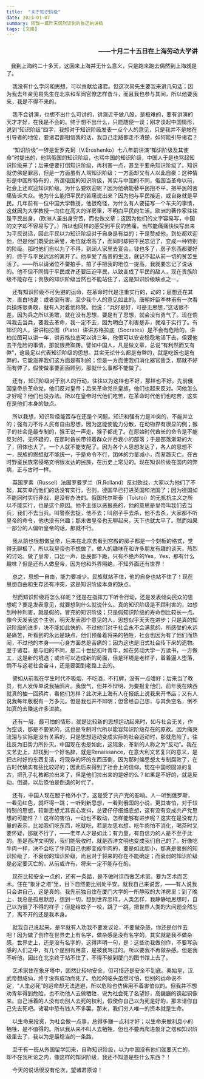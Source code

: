 ```yaml
---
title:  "关于知识阶级"
date: 2023-01-07
summary: 转载一篇昨天偶然读到的鲁迅的讲稿
tags: [文摘] 
---
```


<h3 align='right'> ——十月二十五日在上海劳动大学讲 </h3>

   我到上海约二十多天，这回来上海并无什么意义，只是跑来跑去偶然到上海就是了。

    我没有什么学问和思想，可以贡献给诸君。但这次易先生要我来讲几句话；因为我去年亲见易先生在北京和军阀官僚怎样奋斗，而且我也参与其间，所以他要我来，我是不得不来的。

    我不会讲演，也想不出什么可讲的，讲演近于做八股，是极难的，要有讲演的天才才好，在我是不会的。终于想不出什么，只能随便一谈；刚才谈起中国情形，说到“知识阶级”四字，我想对于知识阶级发表一点个人的意见，只是我并不是站在引导者的地位，要诸君都相信我的话，我自己走路都走不清楚，如何能引导诸君？

    “知识阶级”一辞是爱罗先珂（V.Eroshenko）七八年前讲演“知识阶级及其使命”时提出的，他骂俄国的知识阶级，也骂中国的知识阶级，中国人于是也骂起知识阶级来了；后来便要打倒知识阶级，再利害一点，甚至于要杀知识阶级了。知识就仿佛是罪恶，但是一方面虽有人骂知识阶级；一方面却又有人以此自豪：这种情形是中国所特有的，所谓俄国的知识阶级，其实与中国的不同，俄国当革命以前，社会上还欢迎知识阶级。为什么要欢迎呢？因为他确能替平民抱不平，把平民的苦痛告诉大众。他为什么能把平民的苦痛说出来？因为他与平民接近，或自身就是平民。几年前有一位中国大学教授，他很奇怪，为什么有人要描写一个车夫的事情，这就因为大学教授一向住在高大的洋房里，不明白平民的生活。欧洲的著作家往往是平民出身，（欧洲人虽出身穷苦，而也做文章；这因为他们的文字容易写，中国的文字却不容易写了。）所以也同样的感受到平民的苦痛，当然能痛痛快快写出来为平民说话，因此平民以为知识阶级对于自身是有益的；于是赞成他，到处都欢迎他，但是他们既受此荣誉，地位就增高了，而同时却把平民忘记了，变成一种特别的阶级。那时他们自以为了不得，到阔人家里去宴会，钱也多了，房子东西都要好的，终于与平民远远的离开了。他享受了高贵的生活，就记不起从前一切的贫苦生活了。——所以请诸位不要拍手，拍了手把我的地位一提高，我就要忘记了说话的。他不但不同情于平民或许还要压迫平民，以致变成了平民的敌人，现在贵族阶级不能存在；贵族的知识阶级当然也不能站住了，这是知识阶级缺点之一。

    还有知识阶级不可免避的运命，在革命时代是注重实行的，动的；思想还在其次，直白地说：或者倒有害。至少我个人的意见如此的。唐朝奸臣李林甫有一次看兵操练很勇敢，就有人对着他称赞。他说：“兵好是好，可是无思想，”这话很不差。因为兵之所以勇敢，就在没有思想，要是有了思想，就会没有勇气了。现在倘叫我去当兵，要我去革命，我一定不去，因为明白了利害是非，就难于实行了。有知识的人，讲讲柏拉图（Plato）讲讲苏格拉底（Socrates）是不会有危险的。讲柏拉图可以讲一年，讲苏格拉底可以讲三年，他很可以安安稳稳地活下去，但要他去干危险的事情，那就很费踟踌。譬如中国人，凡是做文章，总说“有利然而又有弊”，这最足以代表知识阶级的思想。其实无论什么都是有弊的，就是吃饭也是有弊的，它能滋养我们这方面是有利的；但是一方面使我们消化器官疲乏，那就不好而有弊了。假使做事要面面顾到，那就什么事都不能做了。

    还有，知识阶级对于别人的行动，往往以为这样也不好，那样也不好。先前俄国皇帝杀革命党，他们反对皇帝；后来革命党杀皇族，他们也起来反对。问他怎么才好呢？他们也没办法。所以在皇帝时代他们吃苦，在革命时代他们也吃苦，这实在是他们本身的缺点。

    所以我想，知识阶级能否存在还是个问题。知识和强有力是冲突的，不能并立的；强有力不许人民有自由思想，因为这能使能力分散，在动物界有很显的例；猴子的社会是最专制的，猴王说一声走，猴子都走了。在原始时代酋长的命令是不能反对的，无怀疑的，在那时酋长带领着群众并吞衰小的部落；于是部落渐渐的大了，团体也大了。一个人就不能支配了。因为各个人思想发达了，各人的思想不一，民族的思想就不能统一，于是命令不行，团体的力量减小，而渐趋灭亡。在古时野蛮民族常侵略文明很发达的民族，在历史上常见的。现在知识阶级在国内的弊病，正与古时一样。

    英国罗素（Russel）法国罗曼罗兰（R.Rolland）反对欧战，大家以为他们了不起，其实幸而他们的话没有实行，否则，德国早已打进英国和法国了；因为德国如不能同时实行非战，是没有办法的。俄国托尔斯泰（Tolstoi）的无抵抗主义之所以不能实行，也是这个原因。他不主张以恶报恶的，他的意思是皇帝叫我们去当兵，我们不去当兵。叫警察去捉，他不去；叫刽子手去杀，他不去杀，大家都不听皇帝的命令，他也没有兴趣；那末做皇帝也无聊起来，天下也就太平了。然而如果一部分的人偏听皇帝的话，那就不行。

    我从前也很想做皇帝，后来在北京去看到宫殿的房子都是一个刻板的格式，觉得无聊极了。所以我皇帝也不想做了。做人的趣味在和许多朋友有趣的谈天，热烈的讨论。做了皇帝，口出一声，臣民都下跪，只有不绝声的Yes，Yes，那有什么趣味？但是还有人做皇帝，因为他和外界隔绝，不知外面还有世界！

    总之，思想一自由，能力要减少，民族就站不住，他的自身也站不住了！现在思想自由和生存还有冲突，这是知识阶级本身的缺点。

    然而知识阶级将怎么样呢？还是在指挥刀下听令行动，还是发表倾向民众的思想呢？要是发表意见，就要想到什么就说什么。真的知识阶级是不顾利害的，如想到种种利害，就是假的，冒充的知识阶级；只是假知识阶级的寿命倒比较长一点。像今天发表这个主张，明天发表那个意见的人，思想似乎天天在进步；只是真的知识阶级的进步，决不能如此快的。不过他们对于社会永不会满意的，所感受的永远是痛苦，所看到的永远是缺点，他们预备着将来的牺牲，社会也因为有了他们而热闹，不过他的本身——心身方面总是苦痛的；因为这也是旧式社会传下来的遗物。至于诸君，是与旧的不同，是二十世纪初叶青年，如在劳动大学一方读书，一方做工，这是新的境遇；或许可以造成新的局面，但是环境是老样子，着着逼人堕落，倘不与这老社会奋斗，还是要回到老路上去的。

    譬如从前我在学生时代不吸烟，不吃酒，不打牌，没有一点嗜好；后来当了教员，有人发传单说我抽鸦片。我很气，但并不辩明，为要报复他们，前年我在陕西就真的抽一回鸦片，看他们怎样？此次来上海有人在报纸上说我来开书店；又有人说我每年版税有一万多元。但是我也并不辩明；但曾经自己想，与其负空名，倒不如真的去赚这许多进款。

    还有一层，最可怕的情形，就是比较新的思想运动起来时，如与社会无关，作为空谈，那是不要紧的，这也是专制时代所以能容知识阶级存在的原故。因为痛哭流泪与实际是没有关系的，只是思想运动变成实际的社会运动时，那就危险了。往往反为旧势力所扑灭。中国现在也是如此，这现象，革新的人称之为“反动”。我在文艺史上，却找到一个好名辞，就是Renaissance，在意大利文艺复兴的意义，是把古时好的东西复活，将现存的坏的东西压倒，因为那时候思想太专制腐败了，在古时代确实有些比较好的；因此后来得到了社会上的信仰。现在中国顽固派的复古，把孔子礼教都拉出来了，但是他们拉出来的是好的么？如果是不好的，就是反动，倒退，以后恐怕是倒退的时代了。

    还有，中国人现在胆子格外小了，这是受了共产党的影响。人一听到俄罗斯，一看见红色，就吓得一跳；一听到新思想，一看到俄国的小说，更其害怕，对于较特别的思想，较新思想尤其丧心发抖，总要仔仔细细底想，这有没有变成共产党思想的可能性？！这样的害怕，一动也不敢动，怎样能够有进步呢？这实在是没有力量的表示，比如我们吃东西，吃就吃，若是左思右想，吃牛肉怕不消化，喝茶时又要怀疑，那就不行了，——老年人才是如此；有力量，有自信力的人是不至于此的。虽是西洋文明罢，我们能吸收时，就是西洋文明也变成我们自己的了。好像吃牛肉一样，决不会吃了牛肉自己也即变成牛肉的，要是如此胆小，那真是衰弱的知识阶级了，不衰弱的知识阶级，尚且对于将来的存在不能确定；而衰弱的知识阶级是必定要灭亡的。从前或许有，将来一定不能存在的。

    现在比较安全一点的，还有一条路，是不做时评而做艺术家。要为艺术而艺术。住在“象牙之塔”里，目下自然要比别处平安。就我自己来说罢，——有人说我只会讲自己，这是真的。我先前独自住在厦门大学的一所静寂的大洋房里；到了晚上，我总是孤思默想，想到一切，想到世界怎样，人类怎样，我静静地思想时，自己以为很了不得的样子；但是给蚊子一咬，跳了一跳，把世界人类的大问题全然忘了，离不开的还是我本身。

    就我自己说起来，是早就有人劝我不要发议论，不要做杂感，你还是创作去吧！因为做了创作在世界史上有名字，做杂感是没有名字的。其实就是我不做杂感，世界史上，还是没有名字的，这得声明一句，是：这些劝我做创作，不要写杂感的人们之中，有几个是别有用意，是被我骂过的。所以要我不再做杂感。但是我不听他，因此在北京终于站不住了，不得不躲到厦门的图书馆上去了。

    艺术家住在象牙塔中，固然比较地安全，但可惜还是安全不到底。秦始皇，汉武帝想成仙，终于没有成功而死了。危险的临头虽然可怕，但别的运命说不定，“人生必死”的运命却无法逃避，所以危险也仿佛用不着害怕似的。但我并不想劝青年得到危险，也不劝他人去做牺牲，说为社会死了名望好，高巍巍的镌起铜像来。自己活着的人没有劝别人去死的权利，假使你自己以为死是好的，那末请你自己先去死吧。诸君中恐有钱人不多罢。那末，我们穷人唯一的资本就是生命。

    以生命来投资，为社会做一点事，总得多赚一点利才好；以生命来做利息小的牺牲，是不值得的。所以我从来不叫人去牺牲，但也不要再爬进象牙之塔和知识阶级里去了，我以为是最稳当的一条路。

    至于有一班从外国留学回来，自称知识阶级，以为中国没有他们就要灭亡的，却不在我所论之内，像这样的知识阶级，我还不知道是些什么东西？！

    今天的说话很没有伦次，望诸君原谅！